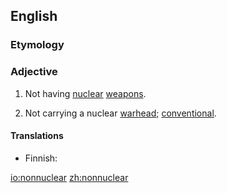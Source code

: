 ==English==

===Etymology===
{{prefix|non|nuclear|lang=en}}

===Adjective===
{{en-adj|-}}

# Not having [[nuclear]] [[weapon]]s.
# {{label|en|of weapons}} Not carrying a nuclear [[warhead]]; [[conventional]].

====Translations====
{{trans-top|not having nuclear weapons}}
* Finnish: {{t|fi|ydinaseeton}}
{{trans-mid}}
{{trans-bottom}}

{{trans-top|not carrying a nuclear warhead}}
{{trans-mid}}
{{trans-bottom}}

[[io:nonnuclear]]
[[zh:nonnuclear]]